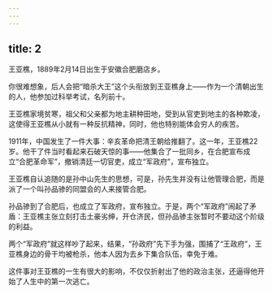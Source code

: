 ```yaml
---
---
---
```

title: 2
---



王亚樵，1889年2月14日出生于安徽合肥磨店乡。

你很难想象，后人会把“暗杀大王”这个头衔放到王亚樵身上——作为一个清朝出生的人，他参加过科举考试，名列前十。

王亚樵家境贫寒，祖父和父亲都为地主耕种田地，受到从官吏到地主的各种欺凌，这使得王亚樵从小就有一种反抗精神，同时，他也特别能体会穷人的疾苦。

1911年，中国发生了一件大事：辛亥革命把清王朝给推翻了。这一年，王亚樵22岁。他干了件当时看起来石破天惊的事——他集合了一批同乡，在合肥宣布成立“合肥革命军”，撤销清廷一切官吏，成立“军政府”，宣布独立。

王亚樵自认追随的是孙中山先生的思想，可是，孙先生并没有让他管理合肥，而是派了一个叫孙品骖的同盟会的人来接管合肥。

孙品骖到了合肥后，也成立了军政府，宣布独立。于是，两个“军政府”闹起了矛盾：王亚樵主张立刻打击土豪劣绅，开仓济民，但孙品骖主张暂时不要动这个阶级的利益。

两个“军政府”就这样吵了起来，结果，“孙政府”先下手为强，围捕了“王政府”，王亚樵身边的骨干均被枪杀，他本人因为去乡下集合队伍，幸免于难。

这件事对王亚樵的一生有很大的影响，不仅仅折射出了他的政治主张，还逼得他开始了人生中的第一次逃亡。